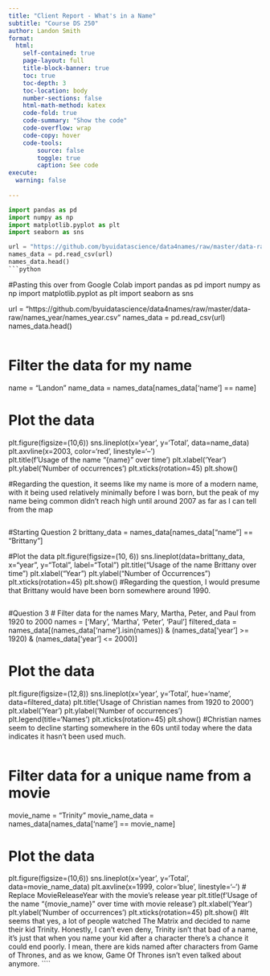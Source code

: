 ```yaml
---
title: "Client Report - What's in a Name"
subtitle: "Course DS 250"
author: Landon Smith
format:
  html:
    self-contained: true
    page-layout: full
    title-block-banner: true
    toc: true
    toc-depth: 3
    toc-location: body
    number-sections: false
    html-math-method: katex
    code-fold: true
    code-summary: "Show the code"
    code-overflow: wrap
    code-copy: hover
    code-tools:
        source: false
        toggle: true
        caption: See code
execute: 
  warning: false
    
---
```


```python
import pandas as pd
import numpy as np
import matplotlib.pyplot as plt
import seaborn as sns

url = "https://github.com/byuidatascience/data4names/raw/master/data-raw/names_year/names_year.csv"
names_data = pd.read_csv(url)
names_data.head()
```python

````
#Pasting this over from Google Colab
import pandas as pd
import numpy as np
import matplotlib.pyplot as plt
import seaborn as sns

url = "https://github.com/byuidatascience/data4names/raw/master/data-raw/names_year/names_year.csv"
names_data = pd.read_csv(url)
names_data.head()
````

````
# Filter the data for my name
name = "Landon"
name_data = names_data[names_data['name'] == name]

# Plot the data
plt.figure(figsize=(10,6))
sns.lineplot(x='year', y='Total', data=name_data)
plt.axvline(x=2003, color='red', linestyle='--')  
plt.title(f'Usage of the name "{name}" over time')
plt.xlabel('Year')
plt.ylabel('Number of occurrences')
plt.xticks(rotation=45)
plt.show()

#Regarding the question, it seems like my name is more of a modern name, with it being used relatively minimally before I was born, but the peak of my name being common didn't reach high until around 2007 as far as I can tell from the map
````

````
#Starting Question 2
brittany_data = names_data[names_data["name"] == "Brittany"]

#Plot the data
plt.figure(figsize=(10, 6))
sns.lineplot(data=brittany_data, x="year", y="Total", label="Total")
plt.title("Usage of the name Brittany over time")
plt.xlabel("Year")
plt.ylabel("Number of Occurrences")
plt.xticks(rotation=45)
plt.show()
#Regarding the question, I would presume that Brittany would have been born somewhere around 1990.
````

````
#Question 3
# Filter data for the names Mary, Martha, Peter, and Paul from 1920 to 2000
names = ['Mary', 'Martha', 'Peter', 'Paul']
filtered_data = names_data[(names_data['name'].isin(names)) & (names_data['year'] >= 1920) & (names_data['year'] <= 2000)]

# Plot the data
plt.figure(figsize=(12,8))
sns.lineplot(x='year', y='Total', hue='name', data=filtered_data)
plt.title('Usage of Christian names from 1920 to 2000')
plt.xlabel('Year')
plt.ylabel('Number of occurrences')
plt.legend(title='Names')
plt.xticks(rotation=45)
plt.show()
#Christian names seem to decline starting somewhere in the 60s until today where the data indicates it hasn't been used much.

````

````
# Filter data for a unique name from a movie
movie_name = "Trinity" 
movie_name_data = names_data[names_data['name'] == movie_name]

# Plot the data
plt.figure(figsize=(10,6))
sns.lineplot(x='year', y='Total', data=movie_name_data)
plt.axvline(x=1999, color='blue', linestyle='--')  # Replace MovieReleaseYear with the movie's release year
plt.title(f'Usage of the name "{movie_name}" over time with movie release')
plt.xlabel('Year')
plt.ylabel('Number of occurrences')
plt.xticks(rotation=45)
plt.show()
#It seems that yes, a lot of people watched The Matrix and decided to name their kid Trinity. Honestly, I can't even deny, Trinity isn't that bad of a name, it's just that when you name your kid after a character there's a chance it could end poorly. I mean, there are kids named after characters from Game of Thrones, and as we know, Game Of Thrones isn't even talked about anymore.
````
